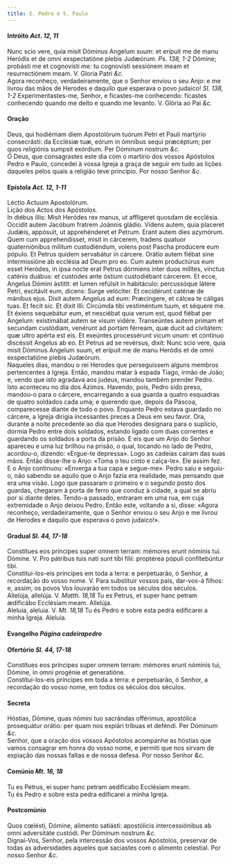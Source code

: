 ```yaml
---
title: S. Pedro e S. Paulo
---
```



<h4 class="text-center">Intróito <em>Act. 12, 11</em></h4>
<div class="container-fluid">
<div class="row">
<div class="col-6 dropcaps text-justify">
Nunc scio vere, quia misit Dóminus Angelum suum: et erípuit me de manu Heródis et de omni exspectatióne plebis Judæórum. <em>Ps. 138, 1-2</em> Dómine; probásti me et cognovísti me: tu cognovísti sessiónem meam et resurrectiónem meam.
V. Gloria Patri <em>&c.</em>
</div>
<div class="col-6 dropcaps text-justify">
Agora reconheço, verdadeiramente, que o Senhor enviou o seu Anjo: e me livrou das mãos de Herodes e daquilo que esperava o povo judaico! <em>Sl. 138, 1-2</em> Experimentastes-me, Senhor, e ficastes-me conhecendo: ficastes conhecendo quando me deito e quando me levanto.
V. Glória ao Pai <em>&c.</em>
</div>
</div>
</div>

<h4 class="text-center">Oração</h4>
<div class="container-fluid">
<div class="row">
<div class="col-6 dropcaps text-justify">
Deus, qui hodiérnam diem Apostolórum tuórum Petri et Pauli martýrio consecrásti: da Ecclésiæ tuæ, eórum in ómnibus sequi præcéptum; per quos religiónis sumpsit exórdium. Per Dóminum nostrum <em>&c.</em>
</div>
<div class="col-6 dropcaps text-justify">
Ó Deus, que consagrastes este dia com o martírio dos vossos Apóstolos Pedro e Paulo, concedei à vossa Igreja a graça de seguir em tudo as lições daqueles pelos quais a religião teve princípio. Por nosso Senhor <em>&c.</em>
</div>
</div>
</div>

<h4 class="text-center">Epístola <em>Act. 12, 1-11</em></h4>
<div class="container-fluid">
<div class="row">
<div class="col-6 text-justify">
Léctio Actuum Apostolórum.
</div>
<div class="col-6 text-justify">
Lição dos Actos dos Apóstolos.
</div>
<div class="col-6 dropcaps text-justify">
In diébus illis: Misit Heródes rex manus, ut afflígeret quosdam de ecclésia. Occidit autem Jacóbum fratrem Joánnis gládio. Videns autem, quia placeret Judǽis, appósuit, ut apprehénderet et Petrum. Erant autem dies azymórum. Quem cum apprehendísset, misit in cárcerem, tradens quatuor quaterniónibus mílitum custodiéndum, volens post Pascha prodúcere eum pópulo. Et Petrus quidem servabátur in cárcere. Orátio autem fiébat sine intermissióne ab ecclésia ad Deum pro eo. Cum autem productúrus eum esset Heródes, in ipsa nocte erat Petrus dórmiens inter duos mílites, vinctus caténis duábus: et custódes ante óstium custodiébant cárcerem. Et ecce, Angelus Dómini ástitit: et lumen refúlsit in habitáculo: percussóque látere Petri, excitávit eum, dicens: Surge velóciter. Et cecidérunt caténæ de mánibus ejus. Dixit autem Angelus ad eum: Præcíngere, et cálcea te cáligas tuas. Et fecit sic. Et dixit illi: Circúmda tibi vestiméntum tuum, et séquere me. Et éxiens sequebátur eum, et nesciébat quia verum est, quod fiébat per Angelum: existimábat autem se visum vidére. Transeúntes autem primam et secundam custódiam, venérunt ad portam férream, quæ ducit ad civitátem: quæ ultro apérta est eis. Et exeúntes processérunt vicum unum: et contínuo discéssit Angelus ab eo. Et Petrus ad se revérsus, dixit: Nunc scio vere, quia misit Dóminus Angelum suum, et erípuit me de manu Heródis et de omni exspectatióne plebis Judæórum.
</div>
<div class="col-6 dropcaps text-justify">
Naqueles dias, mandou o rei Herodes que perseguissem alguns membros pertencentes à Igreja. Então, mandou matar à espada Tiago, irmão de João; e, vendo que isto agradava aos judeus, mandou também prender Pedro. Isto aconteceu no dia dos Ázimos. Havendo, pois, Pedro sido preso, mandou-o para o cárcere, encarregando a sua guarda a quatro esquadras de quatro soldados cada uma; e querendo que, depois da Páscoa, comparecesse diante de todo o povo. Enquanto Pedro estava guardado no cárcere, a Igreja dirigia incessantes preces a Deus em seu favor. Ora, durante a noite precedente ao dia que Herodes designara para o suplício, dormia Pedro entre dois soldados, estando ligado com duas correntes e guardando os soldados a porta da prisão. E eis que um Anjo do Senhor apareceu e uma luz brilhou na prisão, o qual, tocando no lado de Pedro, acordou-o, dizendo: «Ergue-te depressa». Logo as cadeias caíram das suas mãos. Então disse-lhe o Anjo: «Toma o teu cinto e calça-te». Ele assim fez. E o Anjo continuou: «Enverga a tua capa e segue-me». Pedro saiu e seguiu-o, não sabendo se aquilo que o Anjo fazia era realidade, mas pensando que era uma visão. Logo que passaram o primeiro e o segundo posto dos guardas, chegaram à porta de ferro que conduz à cidade, a qual se abriu por si diante deles. Tendo-a passado, entraram em uma rua, em cuja extremidade o Anjo deixou Pedro. Então este, voltando a si, disse: «Agora reconheço, verdadeiramente, que o Senhor enviou o seu Anjo e me livrou de Herodes e daquilo que esperava o povo judaico!».
</div>
</div>
</div>

<h4 class="text-center">Gradual <em>Sl. 44, 17-18</em></h4>
<div class="container-fluid">
<div class="row">
<div class="col-6 dropcaps text-justify">
Constítues eos príncipes super omnem terram: mémores erunt nóminis tui. Dómine. V. Pro pátribus tuis nati sunt tibi fílii: proptérea pópuli confítebúntur tibi.
</div>
<div class="col-6 dropcaps text-justify">
Constitui-los-eis príncipes em toda a terra: e perpetuarão, ó Senhor, a recordação do vosso nome. V. Para substituir vossos pais, dar-vos-á filhos: e, assim, os povos Vos louvarão em todos os séculos dos séculos.
</div>
<div class="col-6 text-justify">
Allelúja, allelúja. V. <em>Matth. 18,18</em> Tu es Petrus, et super hanc petram ædificábo Ecclésiam meam. Allelúja.
</div>
<div class="col-6 text-justify">
Aleluia, aleluia. V. <em>Mt. 18,18</em> Tu és Pedro e sobre esta pedra edificarei a minha Igreja. Aleluia.
</div>
</div>
</div>

<h4 class="text-center">Evangelho <em>Página cadeirapedro</em></h4>

<h4 class="text-center">Ofertório <em>Sl. 44, 17-18</em></h4>
<div class="container-fluid">
<div class="row">
<div class="col-6 dropcaps text-justify">
Constítues eos príncipes super omnem terram: mémores erunt nóminis tui, Dómine, in omni progénie et generatióne.
</div>
<div class="col-6 dropcaps text-justify">
Constitui-los-eis príncipes em toda a terra: e perpetuarão, ó Senhor, a recordação do vosso nome, em todos os séculos dos séculos.
</div>
</div>
</div>

<h4 class="text-center">Secreta</h4>
<div class="container-fluid">
<div class="row">
<div class="col-6 dropcaps text-justify">
Hóstias, Dómine, quas nómini tuo sacrándas offérimus, apostólica prosequátur orátio: per quam nos expiári tríbuas et deféndi. Per Dóminum <em>&c.</em>
</div>
<div class="col-6 dropcaps text-justify">
Senhor, que a oração dos vossos Apóstolos acompanhe as hóstias que vamos consagrar em honra do vosso nome, e permiti que nos sirvam de expiação das nossas faltas e de nossa defesa. Por nosso Senhor <em>&c.</em>
</div>
</div>
</div>

<h4 class="text-center">Comúnio <em>Mt. 16, 18</em></h4>
<div class="container-fluid">
<div class="row">
<div class="col-6 dropcaps text-justify">
Tu es Petrus, ei super hanc petram aedificabo Ecclésiam meam.
</div>
<div class="col-6 dropcaps text-justify">
Tu és Pedro e sobre esta pedra edificarei a minha Igreja.
</div>
</div>
</div>

<h4 class="text-center">Postcomúnio</h4>
<div class="container-fluid">
<div class="row">
<div class="col-6 dropcaps text-justify">
Quos cœlésti, Dómine, alimento satiásti: apostólicis intercessiónibus ab omni adversitáte custódi. Per Dóminum nostrum <em>&c.</em>
</div>
<div class="col-6 dropcaps text-justify">
Dignai-Vos, Senhor, pela intercessão dos vossos Apóstolos, preservar de todas as adversidades aqueles que saciastes com o alimento celestial. Por nosso Senhor <em>&c.</em>
</div>
</div>
</div>

